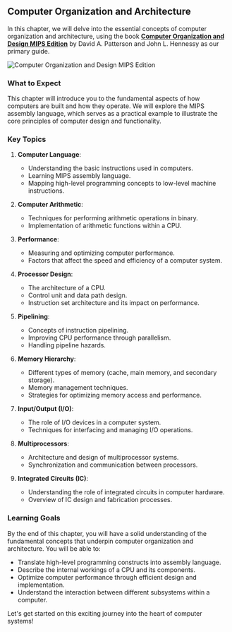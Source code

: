 ## Computer Organization and Architecture

In this chapter, we will delve into the essential concepts of computer organization and architecture, using the book [**Computer Organization and Design MIPS Edition**](https://www.amazon.com/Computer-Organization-Design-MIPS-Architecture/dp/0124077269) by David A. Patterson and John L. Hennessy as our primary guide.

![Computer Organization and Design MIPS Edition](https://cf-assets2.tenlong.com.tw/ig/022/264/746/9780128201091.jpg?1588036945)

### What to Expect

This chapter will introduce you to the fundamental aspects of how computers are built and how they operate. We will explore the MIPS assembly language, which serves as a practical example to illustrate the core principles of computer design and functionality.

### Key Topics

1. **Computer Language**:
   - Understanding the basic instructions used in computers.
   - Learning MIPS assembly language.
   - Mapping high-level programming concepts to low-level machine instructions.

2. **Computer Arithmetic**:
   - Techniques for performing arithmetic operations in binary.
   - Implementation of arithmetic functions within a CPU.

3. **Performance**:
   - Measuring and optimizing computer performance.
   - Factors that affect the speed and efficiency of a computer system.

4. **Processor Design**:
   - The architecture of a CPU.
   - Control unit and data path design.
   - Instruction set architecture and its impact on performance.

5. **Pipelining**:
   - Concepts of instruction pipelining.
   - Improving CPU performance through parallelism.
   - Handling pipeline hazards.

6. **Memory Hierarchy**:
   - Different types of memory (cache, main memory, and secondary storage).
   - Memory management techniques.
   - Strategies for optimizing memory access and performance.

7. **Input/Output (I/O)**:
   - The role of I/O devices in a computer system.
   - Techniques for interfacing and managing I/O operations.

8. **Multiprocessors**:
   - Architecture and design of multiprocessor systems.
   - Synchronization and communication between processors.

9. **Integrated Circuits (IC)**:
   - Understanding the role of integrated circuits in computer hardware.
   - Overview of IC design and fabrication processes.

### Learning Goals

By the end of this chapter, you will have a solid understanding of the fundamental concepts that underpin computer organization and architecture. You will be able to:
- Translate high-level programming constructs into assembly language.
- Describe the internal workings of a CPU and its components.
- Optimize computer performance through efficient design and implementation.
- Understand the interaction between different subsystems within a computer.

Let's get started on this exciting journey into the heart of computer systems!